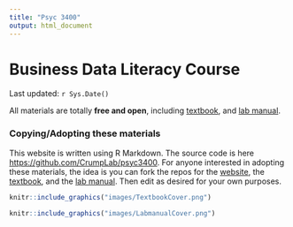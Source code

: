 ```yaml
---
title: "Psyc 3400"
output: html_document
---
```




<style type="text/css">
.title {
  display: none;
}

#getting-started img {
  margin-right: 10px;
}

</style>

# Business Data Literacy Course

<div class="row">
<div class="col-sm-6">

Last updated: `r Sys.Date()`

All materials are totally **free and open**, including [textbook](https://crumplab.github.io/statistics/), and [lab manual](https://crumplab.github.io/statisticsLab/).

### Copying/Adopting these materials

This website is written using R Markdown. The source code is here [https://github.com/CrumpLab/psyc3400](https://github.com/CrumpLab/psyc3400). For anyone interested in adopting these materials, the idea is you can fork the repos for the [website](https://github.com/CrumpLab/psyc3400), the [textbook](https://github.com/CrumpLab/statistics), and the [lab manual](https://github.com/CrumpLab/statisticsLab). Then edit as desired for your own purposes. 

</div>
<div class="col-sm-6">

<a href="https://crumplab.github.io/statistics/">
```r
knitr::include_graphics("images/TextbookCover.png")
```
</a>

<a href="https://crumplab.github.io/statisticsLab/">
```r
knitr::include_graphics("images/LabmanualCover.png")
```
</a>

</div>
</div>
